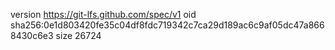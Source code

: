 version https://git-lfs.github.com/spec/v1
oid sha256:0e1d803420fe35c04df8fdc719342c7ca29d189ac6c9af05dc47a8668430c6e3
size 26724
